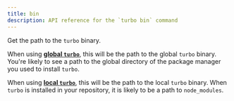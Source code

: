 ```yaml
---
title: bin
description: API reference for the `turbo bin` command
---
```


Get the path to the `turbo` binary.

When using [**global `turbo`**](/repo/docs/getting-started/installation#global-installation), this will be the path to the global `turbo` binary. You're likely to see a path to the global directory of the package manager you used to install `turbo`.

When using [**local `turbo`**](/repo/docs/getting-started/installation#installing-per-repository), this will be the path to the local `turbo` binary. When `turbo` is installed in your repository, it is likely to be a path to `node_modules`.
